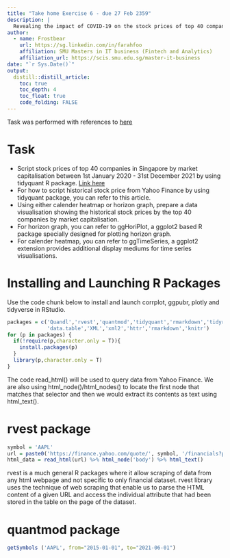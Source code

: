 ```yaml
---
title: "Take home Exercise 6 - due 27 Feb 2359"
description: |
  Revealing the impact of COVID-19 on the stock prices of top 40 companies in Singapore by market capitalisation.
author:
  - name: Frostbear 
    url: https://sg.linkedin.com/in/farahfoo
    affiliation: SMU Masters in IT business (Fintech and Analytics)
    affiliation_url: https://scis.smu.edu.sg/master-it-business
date: "`r Sys.Date()`"
output: 
  distill::distill_article:
    toc: true
    toc_depth: 4
    toc_float: true
    code_folding: FALSE
---
```


Task was performed with references to [here](https://giniceseah.netlify.app/posts/2021-06-18-scraping-of-financial-dataset/#tidyquant-package)

# Task
* Script stock prices of top 40 companies in Singapore by market capitalisation between 1st January 2020 - 31st December 2021 by using tidyquant R package. [Link here](https://companiesmarketcap.com/singapore/largest-companies-in-singapore-by-market-cap/)
* For how to script historical stock price from Yahoo Finance by using tidyquant package, you can refer to this article.
* Using either calender heatmap or horizon graph, prepare a data visualisation showing the historical stock prices by the top 40 companies by market capitalisation.
* For horizon graph, you can refer to ggHoriPlot, a ggplot2 based R package specially designed for plotting horizon graph.
* For calender heatmap, you can refer to ggTimeSeries, a ggplot2 extension provides additional display mediums for time series visualisations.



# Installing and Launching R Packages

Use the code chunk below to install and launch corrplot, ggpubr, plotly and tidyverse in RStudio.

```r

packages = c('Quandl','rvest','quantmod','tidyquant','rmarkdown','tidyr','tidyverse',
             'data.table','XML','xml2','httr','rmarkdown','knitr')
for (p in packages) {
  if(!require(p,character.only = T)){
    install.packages(p)
  }
  library(p,character.only = T)
}

```

The code read_html() will be used to query data from Yahoo Finance. We are also using html_node()/html_nodes() to locate the first node that matches that selector and then we would extract its contents as text using html_text().

# rvest package

```r

symbol = 'AAPL'
url = paste0('https://finance.yahoo.com/quote/', symbol, '/financials?p=', symbol)
html_data = read_html(url) %>% html_node('body') %>% html_text()

```

rvest is a much general R packages where it allow scraping of data from any html webpage and not specific to only financial dataset. rvest library uses the technique of web scraping that enable us to parse the HTML content of a given URL and access the individual attribute that had been stored in the table on the page of the dataset.


# quantmod package

```r

getSymbols ('AAPL', from="2015-01-01", to="2021-06-01")

```
